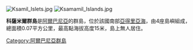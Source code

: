 [[Image:Ksamil_Islets.jpg|right]]
[[Image:Ksamamil_Islands.jpg|thumb]]

{{Coord|39|46|30|N|19|59|42|E|display=title}}

'''科薩米爾群島'''是[[阿爾巴尼亞|阿爾巴尼亞]]的群島，位於該國南部[[亞得里亞海|亞得里亞海]]，由4座島嶼組成，總面積0.07平方公里，最高點海拔高度15米，島上無人居住。

{{Albania-geo-stub}}
[[Category:阿爾巴尼亞群島|Category:阿爾巴尼亞群島]]